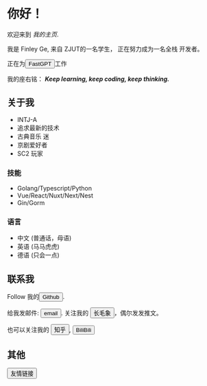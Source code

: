 # 你好！

<Avatar />

欢迎来到 *我的主页*.

我是 Finley Ge,
来自
<HoverComment comment="浙江工业大学">ZJUT</HoverComment>的一名学生，
正在努力成为一名<HoverComment comment="前后软硬">全栈</HoverComment> 开发者。

正在为<Button color="lightblue" link="https://fastgpt.run/"> FastGPT </Button>工作

我的座右铭：
***Keep learning, keep coding, keep thinking.***

## 关于我

- <HoverComment comment="MBTI">INTJ-A</HoverComment>
- 追求最新的技术
- <HoverComment comment="最爱的作曲家是巴赫">古典音乐</HoverComment> 迷
- 京剧爱好者
- <HoverComment comment="星际争霸2, 主族星灵">SC2 玩家</HoverComment>

### 技能

- Golang/Typescript/Python
- Vue/React/Nuxt/Next/Nest
- Gin/Gorm

### 语言

- 中文 (普通话，母语)
- 英语 (马马虎虎)
- 德语 (只会一点)

## 联系我

Follow 我的<Button color="black" link="https://github.com/FinleyGe"> Github </Button>.

给我发邮件: <Button color="pink" link="mailto:finleyge@qq.com"> email </Button>.
关注我的 <Button color="#5A4DDF" link="https://g0v.social/@FinleyGe@g0v.social"> 长毛象 </Button>，偶尔发发推文。

也可以关注我的 <Button color="#0751bc" link="https://www.zhihu.com/people/ge-jun-75-34"> 知乎 </Button>, 
<Button color="pink" link="https://space.bilibili.com/62847286"> BiliBili </Button>

## 其他

<Button color="blue" routerLink="link-exchange"> 友情链接 </Button>
